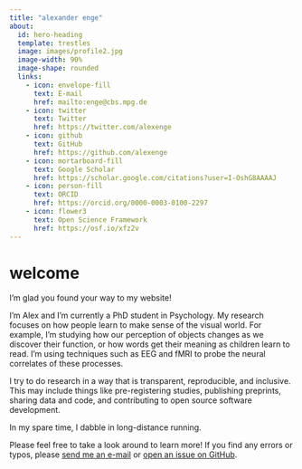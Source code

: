 ```yaml
---
title: "alexander enge"
about:
  id: hero-heading
  template: trestles
  image: images/profile2.jpg
  image-width: 90%
  image-shape: rounded
  links:
    - icon: envelope-fill
      text: E-mail
      href: mailto:enge@cbs.mpg.de
    - icon: twitter
      text: Twitter
      href: https://twitter.com/alexenge
    - icon: github
      text: GitHub
      href: https://github.com/alexenge
    - icon: mortarboard-fill
      text: Google Scholar
      href: https://scholar.google.com/citations?user=I-OshG8AAAAJ
    - icon: person-fill
      text: ORCID
      href: https://orcid.org/0000-0003-0100-2297
    - icon: flower3
      text: Open Science Framework
      href: https://osf.io/xfz2v
---
```


:::{#hero-heading}

# welcome

I'm glad you found your way to my website!

I'm Alex and I'm currently a PhD student in Psychology.
My research focuses on how people learn to make sense of the visual world.
For example, I'm studying how our perception of objects changes as we discover their function, or how words get their meaning as children learn to read.
I'm using techniques such as EEG and fMRI to probe the neural correlates of these processes.

I try to do research in a way that is transparent, reproducible, and inclusive.
This may include things like pre-registering studies, publishing preprints, sharing data and code, and contributing to open source software development.

In my spare time, I dabble in long-distance running.

Please feel free to take a look around to learn more!
If you find any errors or typos, please <a href="mailto:enge@cbs.mpg.de" target="_blank">send me an e-mail</a> or <a href="https://github.com/alexenge/alexenge.github.io/issues" target="_blank">open an issue on GitHub</a>.

:::
